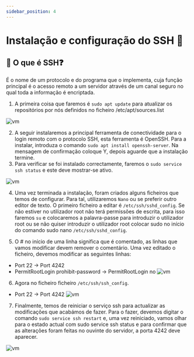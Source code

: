 ```yaml
---
sidebar_position: 4
---
```

# Instalação e configuração do SSH 📶

## 🧠 O que é SSH❓ 

É o nome de um protocolo e do programa que o implementa, cuja função principal é o acesso remoto a um servidor através de um canal seguro no qual toda a informação é encriptada.

1. A primeira coisa que faremos é `sudo apt update` para atualizar os repositórios por nós definidos no ficheiro /etc/apt/sources.list

![vm](./img/sudoup.png)

2. A seguir instalaremos a principal ferramenta de conectividade para o login remoto com o protocolo SSH, esta ferramenta é OpenSSH. Para a instalar, introduza o comando `sudo apt install openssh-server`. Na mensagem de confirmação coloque Y, depois aguarde que a instalação termine.
3. Para verificar se foi instalado correctamente, faremos o `sudo service ssh status` e este deve mostrar-se ativo.

![vm](./img/sshcheck.png)

4. Uma vez terminada a instalação, foram criados alguns ficheiros que temos de configurar. Para tal, utilizaremos `Nano` ou se preferir outro editor de texto. O primeiro ficheiro a editar é `/etc/ssh/sshd_config`. Se não estiver no utilizador root não terá permissões de escrita, para isso faremos `su` e colocaremos a palavra-passe para introduzir o utilizador root ou se não quiser introduzir o utilizador root colocar sudo no início do comando sudo nano `/etc/ssh/sshd_config`.

5. O # no início de uma linha significa que é comentado, as linhas que vamos modificar devem remover o comentário. Uma vez editado o ficheiro, devemos modificar as seguintes linhas:
- Port 22 -> Port 4242
- PermitRootLogin prohibit-password -> PermitRootLogin no
![vm](./img/port4242.png)

6. Agora no ficheiro ficheiro `/etc/ssh/ssh_config`. 
- Port 22 -> Port 4242
![vm](./img/ssh-conf2.png)

7. Finalmente, temos de reiniciar o serviço ssh para actualizar as modificações que acabámos de fazer. Para o fazer, devemos digitar o comando `sudo service ssh restart` e, uma vez reiniciado, vamos olhar para o estado actual com sudo service ssh status e para confirmar que as alterações foram feitas no ouvinte do servidor, a porta 4242 deve aparecer.

![vm](./img/sshrestart.png)